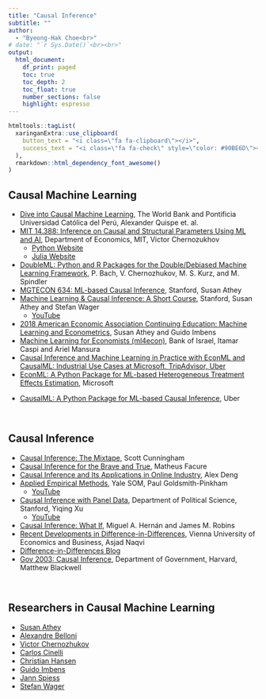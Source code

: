 ```yaml
---
title: "Causal Inference"
subtitle: "" 
author: 
  - "Byeong-Hak Choe<br>"
# date: "`r Sys.Date()`<br><br>"
output: 
  html_document:
    df_print: paged
    toc: true
    toc_depth: 2
    toc_float: true
    number_sections: false
    highlight: espresso
---
```

```r
htmltools::tagList(
  xaringanExtra::use_clipboard(
    button_text = "<i class=\"fa fa-clipboard\"></i>",
    success_text = "<i class=\"fa fa-check\" style=\"color: #90BE6D\"></i>",
  ),
  rmarkdown::html_dependency_font_awesome()
)

```



## Causal Machine Learning
<div class="br2"></div>

- [Dive into Causal Machine Learning](https://d2cml-ai.github.io/d2cml.ai/){target="_blank"}, The World Bank and Pontificia Universidad Católica del Perú, Alexander Quispe et. al.
<div class="br2"></div>

- [MIT 14.388: Inference on Causal and Structural Parameters Using ML and AI](https://d2cml-ai.github.io/14.388_r/intro.html){target="_blank"}, Department of Economics, MIT, Victor Chernozukhov
  - [Python Website](https://d2cml-ai.github.io/14.388_py/intro.html){target="_blank"}
  - [Julia Website](https://d2cml-ai.github.io/14.388_jl/intro.html){target="_blank"}
<div class="br2"></div>


- [DoubleML: Python and R Packages for the Double/Debiased Machine Learning Framework](https://docs.doubleml.org){target="_blank"}, P. Bach, V. Chernozhukov, M. S. Kurz, and M. Spindler
<div class="br2"></div>


- [MGTECON 634: ML-based Causal Inference](https://d2cml-ai.github.io/mgtecon634_py/md/intro.html){target="_blank"}, Stanford, Susan Athey
<div class="br2"></div>

- [Machine Learning & Causal Inference: A Short Course](https://gsbdbi.github.io/ml_tutorial/){target="_blank"}, Stanford, Susan Athey and Stefan Wager
  - [YouTube](https://www.youtube.com/playlist?list=PLxq_lXOUlvQAoWZEqhRqHNezS30lI49G-){target="_blank"}
<div class="br2"></div>

- [2018 American Economic Association Continuing Education: Machine Learning and Econometrics](https://www.aeaweb.org/conference/cont-ed/2018-webcasts){target="_blank"}, Susan Athey and Guido Imbens
<div class="br2"></div>


- [Machine Learning for Economists (ml4econ)](https://ml4econ.github.io/course-spring2019/index.html){target="_blank"}, Bank of Israel, Itamar Caspi and Ariel Mansura
<div class="br2"></div>


- [Causal Inference and Machine Learning in Practice with EconML and CausalML: Industrial Use Cases at Microsoft, TripAdvisor, Uber](https://causal-machine-learning.github.io/kdd2021-tutorial/){target="_blank"}
<div class="br2"></div>


- [EconML: A Python Package for ML-based Heterogeneous Treatment Effects Estimation](https://github.com/Microsoft/EconML){target="_blank"}, Microsoft

<div class="br2"></div>

- [CausalML: A Python Package for ML-based Causal Inference](https://github.com/uber/causalml){target="_blank"}, Uber



<br>

## Causal Inference

<div class="br2"></div>

- [Causal Inference: The Mixtape](https://mixtape.scunning.com){target="_blank"}, Scott Cunningham
<div class="br2"></div>

- [Causal Inference for the Brave and True](https://matheusfacure.github.io/python-causality-handbook/landing-page.html){target="_blank"}, Matheus Facure
<div class="br2"></div>

- [Causal Inference and Its Applications in Online Industry](https://alexdeng.github.io/causal/){target="_blank"}, Alex Deng
<div class="br2"></div>

- [Applied Empirical Methods](https://github.com/paulgp/applied-methods-phd){target="_blank"}, Yale SOM, Paul Goldsmith-Pinkham
  - [YouTube](https://www.youtube.com/playlist?list=PLWWcL1M3lLlojLTSVf2gGYQ_9TlPyPbiJ){target="_blank"}
<div class="br2"></div>

- [Causal Inference with Panel Data](https://yiqingxu.org/teaching/){target="_blank"}, Department of Political Science, Stanford, Yiqing Xu
  - [YouTube](https://www.youtube.com/playlist?list=PLo0lw6BstMGZQqx_r1GnOETkFYihCgve9){target="_blank"}
<div class="br2"></div>

- [Causal Inference: What If](https://www.hsph.harvard.edu/miguel-hernan/causal-inference-book/){target="_blank"}, Miguel A. Hernán and James M. Robins
<div class="br2"></div>

- [Recent Developments in Difference-in-Differences](https://asjadnaqvi.github.io/DiD/){target="_blank"}, Vienna University of Economics and Business, Asjad Naqvi
<div class="br2"></div>

- [Difference-in-Differences Blog](https://diff.healthpolicydatascience.org){target="_blank"}
<div class="br2"></div>


- [Gov 2003: Causal Inference](https://mattblackwell.github.io/gov2003-f21-site/){target="_blank"}, Department of Government, Harvard, Matthew Blackwell


<br>

## Researchers in Causal Machine Learning
<div class="br2"></div>

- [Susan Athey](https://www.gsb.stanford.edu/faculty-research/faculty/susan-athey){target="_blank"}
<div class="br2"></div>
- [Alexandre Belloni](https://people.duke.edu/~abn5/belloni-index.html){target="_blank"}
<div class="br2"></div>
- [Victor Chernozhukov](https://www.mit.edu/~vchern/){target="_blank"}
<div class="br2"></div>
- [Carlos Cinelli](https://carloscinelli.com){target="_blank"}
<div class="br2"></div>
- [Christian Hansen](https://voices.uchicago.edu/christianhansen/){target="_blank"}
<div class="br2"></div>
- [Guido Imbens](https://www.gsb.stanford.edu/faculty-research/faculty/guido-w-imbens){
target="_blank"}<div class="br2"></div>
- [Jann Spiess](https://scholar.harvard.edu/spiess){target="_blank"}
<div class="br2"></div>
- [Stefan Wager](https://web.stanford.edu/~swager/index.html)


